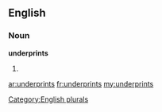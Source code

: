 ==English==

===Noun===
'''underprints'''

# {{plural of|[[underprint]]}}

[[Category:English plurals]]

[[ar:underprints]]
[[fr:underprints]]
[[my:underprints]]